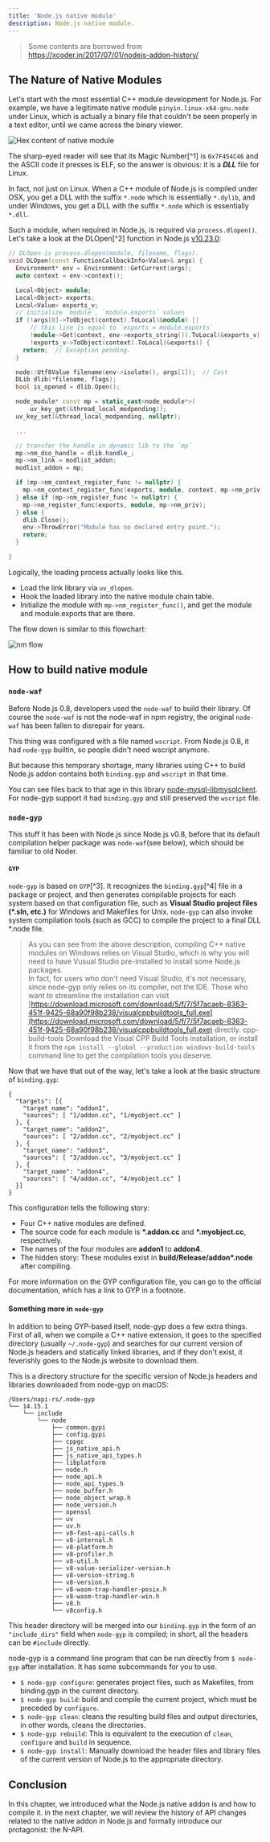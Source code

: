 ```yaml
---
title: 'Node.js native module'
description: Node.js native module.
---
```


> Some contents are borrowed from https://xcoder.in/2017/07/01/nodejs-addon-history/

## The Nature of Native Modules

Let's start with the most essential C++ module development for Node.js. For example, we have a legitimate native module `pinyin.linux-x64-gnu.node` under Linux, which is actually a binary file that couldn't be seen properly in a text editor, until we came across the binary viewer.

![Hex content of native module](./hex.png)

The sharp-eyed reader will see that its Magic Number[^1] is `0x7F454C46` and the ASCII code it presses is ELF, so the answer is obvious: it is a **_DLL_** file for Linux.

In fact, not just on Linux. When a C++ module of Node.js is compiled under OSX, you get a DLL with the suffix `*.node` which is essentially `*.dylib`, and under Windows, you get a DLL with the suffix `*.node` which is essentially `*.dll`.

Such a module, when required in Node.js, is required via `process.dlopen()`. Let's take a look at the DLOpen[^2] function in Node.js [v10.23.0](https://github.com/nodejs/node/blob/v10.23.0/src/node.cc#L1232):

```cpp
// DLOpen is process.dlopen(module, filename, flags).
void DLOpen(const FunctionCallbackInfo<Value>& args) {
  Environment* env = Environment::GetCurrent(args);
  auto context = env->context();

  Local<Object> module;
  Local<Object> exports;
  Local<Value> exports_v;
  // initialize `module`, `module.exports` values
  if (!args[0]->ToObject(context).ToLocal(&module) ||
      // this line is equal to `exports = module.exports`
      !module->Get(context, env->exports_string()).ToLocal(&exports_v) ||
      !exports_v->ToObject(context).ToLocal(&exports)) {
    return;  // Exception pending.
  }

  node::Utf8Value filename(env->isolate(), args[1]);  // Cast
  DLib dlib(*filename, flags);
  bool is_opened = dlib.Open();

  node_module* const mp = static_cast<node_module*>(
      uv_key_get(&thread_local_modpending));
  uv_key_set(&thread_local_modpending, nullptr);

  ...

  // transfer the handle in dynamic lib to the `mp`
  mp->nm_dso_handle = dlib.handle_;
  mp->nm_link = modlist_addon;
  modlist_addon = mp;

  if (mp->nm_context_register_func != nullptr) {
    mp->nm_context_register_func(exports, module, context, mp->nm_priv);
  } else if (mp->nm_register_func != nullptr) {
    mp->nm_register_func(exports, module, mp->nm_priv);
  } else {
    dlib.Close();
    env->ThrowError("Module has no declared entry point.");
    return;
  }

}
```

Logically, the loading process actually looks like this.

- Load the link library via `uv_dlopen`.
- Hook the loaded library into the native module chain table.
- Initialize the module with `mp->nm_register_func()`, and get the module and module.exports that are there.

The flow down is similar to this flowchart:

![nm flow](./nm-flow.png)

## How to build native module

### `node-waf`

Before Node.js 0.8, developers used the `node-waf` to build their library. Of course the `node-waf` is not the node-waf in npm registry, the original `node-waf` has been fallen to disrepair for years.

This thing was configured with a file named `wscript`. From Node.js 0.8, it had `node-gyp` builtin, so people didn't need wscript anymore.

But because this temporary shortage, many libraries using C++ to build Node.js addon contains both `binding.gyp` and `wscript` in that time.

You can see files back to that age in this library [node-mysql-libmysqlclient](https://github.com/Sannis/node-mysql-libmysqlclient/tree/9545ea7485fcc8b07b7c56c5ec3575938bfd4e5f). For node-gyp support it had `binding.gyp` and still preserved the `wscript` file.

### `node-gyp`

This stuff It has been with Node.js since Node.js v0.8, before that its default compilation helper package was `node-waf`(see below), which should be familiar to old Noder.

#### `GYP`

`node-gyp` is based on `GYP`[^3]. It recognizes the `binding.gyp`[^4] file in a package or project, and then generates compilable projects for each system based on that configuration file, such as **Visual Studio project files (\*.sln, etc.)** for Windows and Makefiles for Unix. `node-gyp` can also invoke system compilation tools (such as GCC) to compile the project to a final DLL \*.node file.

> As you can see from the above description, compiling C++ native modules on Windows relies on Visual Studio, which is why you will need to have Vusual Studio pre-installed to install some Node.js packages. <br/>
> In fact, for users who don't need Visual Studio, it's not necessary, since node-gyp only relies on its compiler, not the IDE. Those who want to streamline the installation can visit [https://download.microsoft.com/download/5/f/7/5f7acaeb-8363-451f-9425-68a90f98b238/visualcppbuildtools_full.exe](https://download.microsoft.com/download/5/f/7/5f7acaeb-8363-451f-9425-68a90f98b238/visualcppbuildtools_full.exe) directly. cpp-build-tools Download the Visual CPP Build Tools installation, or install it from the `npm install --global --production windows-build-tools` command line to get the compilation tools you deserve.

Now that we have that out of the way, let's take a look at the basic structure of `binding.gyp`:

```gyp title=binding.gyp
{
  "targets": [{
    "target_name": "addon1",
    "sources": [ "1/addon.cc", "1/myobject.cc" ]
  }, {
    "target_name": "addon2",
    "sources": [ "2/addon.cc", "2/myobject.cc" ]
  }, {
    "target_name": "addon3",
    "sources": [ "3/addon.cc", "3/myobject.cc" ]
  }, {
    "target_name": "addon4",
    "sources": [ "4/addon.cc", "4/myobject.cc" ]
  }]
}
```

This configuration tells the following story:

- Four C++ native modules are defined.
- The source code for each module is **\*.addon.cc** and **\*.myobject.cc**, respectively.
- The names of the four modules are **addon1** to **addon4**.
- The hidden story: These modules exist in **build/Release/addon\*.node** after compiling.

For more information on the GYP configuration file, you can go to the official documentation, which has a link to GYP in a footnote.

#### Something more in `node-gyp`

In addition to being GYP-based itself, node-gyp does a few extra things. First of all, when we compile a C++ native extension, it goes to the specified directory (usually `~/.node-gyp`) and searches for our current version of Node.js headers and statically linked libraries, and if they don't exist, it feverishly goes to the Node.js website to download them.

This is a directory structure for the specific version of Node.js headers and libraries downloaded from node-gyp on macOS:

```text
/Users/napi-rs/.node-gyp
└── 14.15.1
    └── include
        └── node
            ├── common.gypi
            ├── config.gypi
            ├── cppgc
            ├── js_native_api.h
            ├── js_native_api_types.h
            ├── libplatform
            ├── node.h
            ├── node_api.h
            ├── node_api_types.h
            ├── node_buffer.h
            ├── node_object_wrap.h
            ├── node_version.h
            ├── openssl
            ├── uv
            ├── uv.h
            ├── v8-fast-api-calls.h
            ├── v8-internal.h
            ├── v8-platform.h
            ├── v8-profiler.h
            ├── v8-util.h
            ├── v8-value-serializer-version.h
            ├── v8-version-string.h
            ├── v8-version.h
            ├── v8-wasm-trap-handler-posix.h
            ├── v8-wasm-trap-handler-win.h
            ├── v8.h
            └── v8config.h
```

This header directory will be merged into our `binding.gyp` in the form of an `"include_dirs"` field when `node-gyp` is compiled; in short, all the headers can be `#include` directly.

node-gyp is a command line program that can be run directly from `$ node-gyp` after installation. It has some subcommands for you to use.

- `$ node-gyp configure`: generates project files, such as Makefiles, from binding.gyp in the current directory.
- `$ node-gyp build`: build and compile the current project, which must be preceded by `configure`.
- `$ node-gyp clean`: cleans the resulting build files and output directories, in other words, cleans the directories.
- `$ node-gyp rebuild`: This is equivalent to the execution of `clean`, `configure` and `build` in sequence.
- `$ node-gyp install`: Manually download the header files and library files of the current version of Node.js to the appropriate directory.

## Conclusion

In this chapter, we introduced what the Node.js native addon is and how to compile it. in the next chapter, we will review the history of API changes related to the native addon in Node.js and formally introduce our protagonist: the N-API.
